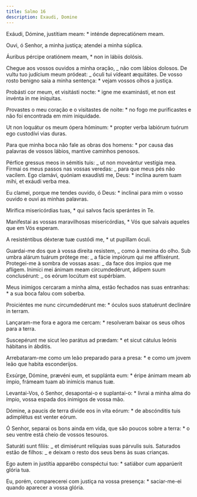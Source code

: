```yaml
---
title: Salmo 16
description: Exaudi, Domine
---
```


<div class="side-by-side not-content">

Exáudi, Dómine, justítiam meam: \* inténde deprecatiónem meam.

Ouvi, ó Senhor, a minha justiça; atendei a minha súplica.

Áuribus pércipe oratiónem meam, \* non in lábiis dolósis.

Chegue aos vossos ouvidos a minha oração, _ não com lábios dolosos. De vultu tuo judícium meum pródeat: _ óculi tui vídeant æquitátes. De vosso rosto benigno saia a minha sentença: \* vejam vossos olhos a justiça.

Probásti cor meum, et visitásti nocte: \* igne me examinásti, et non est invénta in me iníquitas.

Provastes o meu coração e o visitastes de noite: \* no fogo me purificastes e não foi encontrada em mim iniquidade.

Ut non loquátur os meum ópera hóminum: \* propter verba labiórum tuórum ego custodívi vias duras.

Para que minha boca não fale as obras dos homens: \* por causa das palavras de vossos lábios, mantive caminhos penosos.

Pérfice gressus meos in sémitis tuis: _ ut non moveántur vestígia mea. Firmai os meus passos nas vossas veredas: _ para que meus pés não vacilem. Ego clamávi, quóniam exaudísti me, Deus: \* inclína aurem tuam mihi, et exáudi verba mea.

Eu clamei, porque me tendes ouvido, ó Deus: \* inclinai para mim o vosso ouvido e ouvi as minhas palavras.

Mirífica misericórdias tuas, \* qui salvos facis sperántes in Te.

Manifestai as vossas maravilhosas misericórdias, \* Vós que salvais aqueles que em Vós esperam.

A resisténtibus déxteræ tuæ custódi me, \* ut pupíllam óculi.

Guardai-me dos que à vossa direita resistem, _ como à menina do olho. Sub umbra alárum tuárum prótege me: _ a fácie impiórum qui me afflixérunt. Protegei-me à sombra de vossas asas: _ da face dos ímpios que me afligem. Inimíci mei ánimam meam circumdedérunt, ádipem suum conclusérunt: _ os eórum locútum est supérbiam.

Meus inimigos cercaram a minha alma, estão fechados nas suas entranhas: \* a sua boca falou com soberba.

Proiciéntes me nunc circumdedérunt me: \* óculos suos statuérunt declináre in terram.

Lançaram-me fora e agora me cercam: \* resolveram baixar os seus olhos para a terra.

Suscepérunt me sicut leo parátus ad prædam: \* et sicut cátulus leónis hábitans in ábditis.

Arrebataram-me como um leão preparado para a presa: \* e como um jovem leão que habita esconderijos.

Exsúrge, Dómine, prævéni eum, et supplánta eum: \* éripe ánimam meam ab ímpio, frámeam tuam ab inimícis manus tuæ.

Levantai-Vos, ó Senhor, desapontai-o e suplantai-o: \* livrai a minha alma do ímpio, vossa espada dos inimigos de vossa mão.

Dómine, a paucis de terra dívide eos in vita eórum: \* de abscónditis tuis adimplétus est venter eórum.

Ó Senhor, separai os bons ainda em vida, que são poucos sobre a terra: \* o seu ventre está cheio de vossos tesouros.

Saturáti sunt fíliis: _ et dimisérunt relíquias suas párvulis suis. Saturados estão de filhos: _ e deixam o resto dos seus bens às suas crianças.

Ego autem in justítia apparébo conspéctui tuo: \* satiábor cum apparúerit glória tua.

Eu, porém, comparecerei com justiça na vossa presença: \* saciar-me-ei quando aparecer a vossa glória.

</div>
